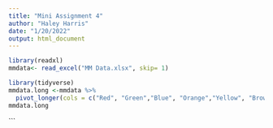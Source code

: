 ```yaml
---
title: "Mini Assignment 4"
author: "Haley Harris"
date: "1/20/2022"
output: html_document
---
```


```r
library(readxl)
mmdata<- read_excel("MM Data.xlsx", skip= 1)
```

```r
library(tidyverse)
mmdata.long <-mmdata %>%
  pivot_longer(cols = c("Red", "Green","Blue", "Orange","Yellow", "Brown"),names_to = "Color",values_to = "Number")
mmdata.long
```
















```



